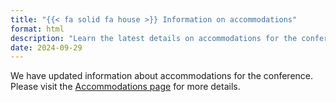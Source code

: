 ```yaml
---
title: "{{< fa solid fa house >}} Information on accommodations"
format: html
description: "Learn the latest details on accommodations for the conference."
date: 2024-09-29
---
```


We have updated information about accommodations for the conference. Please visit the [Accommodations page](../content/accommodations.qmd) for more details.

